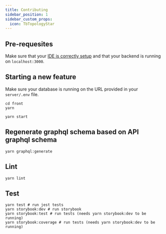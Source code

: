 ```yaml
---
title: Contributing
sidebar_position: 1
sidebar_custom_props:
  icon: TbTopologyStar
---
```


<DocCardList />

## Pre-requesites

Make sure that your [IDE is correctly setup](/contributor/local-setup/ide-setup) and that your backend is running on `localhost:3000`.


## Starting a new feature

Make sure your database is running on the URL provided in your `server/.env` file.

```
cd front
yarn

yarn start
```

## Regenerate graphql schema based on API graphql schema

```
yarn graphql:generate
```

## Lint

```
yarn lint
```

## Test

```
yarn test # run jest tests
yarn storybook:dev # run storybook
yarn storybook:test # run tests (needs yarn storybook:dev to be running)
yarn storybook:coverage # run tests (needs yarn storybook:dev to be running)
```
